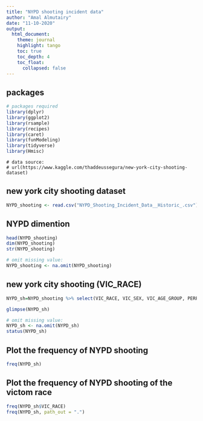 ```yaml
---
title: "NYPD shooting incident data"
author: "Amal Almutairy"
date: "11-10-2020"
output: 
  html_document:
    theme: journal
    highlight: tango
    toc: true
    toc_depth: 4
    toc_float:
      collapsed: false
---
```

## packages
```r
# packages required
library(dplyr)
library(ggplot2)
library(rsample)
library(recipes)
library(caret)
library(funModeling) 
library(tidyverse) 
library(Hmisc)
```

```
# data source:
# url(https://www.kaggle.com/thaddeussegura/new-york-city-shooting-dataset)
```

## new york city shooting dataset
```r
NYPD_shooting <- read.csv("NYPD_Shooting_Incident_Data__Historic_.csv")
```

## NYPD dimention
```r
head(NYPD_shooting)
dim(NYPD_shooting)
str(NYPD_shooting)

# omit missing value:
NYPD_shooting <- na.omit(NYPD_shooting)
```


## new york city shooting (VIC_RACE)
```r
NYPD_sh=NYPD_shooting %>% select(VIC_RACE, VIC_SEX, VIC_AGE_GROUP, PERP_RACE, OCCUR_TIME, BORO)

glimpse(NYPD_sh)
```


```r
# omit missing value:
NYPD_sh <- na.omit(NYPD_sh)
status(NYPD_sh)
```

## Plot the frequency of NYPD shooting
```r
freq(NYPD_sh)
```

## Plot the frequency of NYPD shooting of the victom race
```r
freq(NYPD_sh$VIC_RACE)
freq(NYPD_sh, path_out = ".")
```



